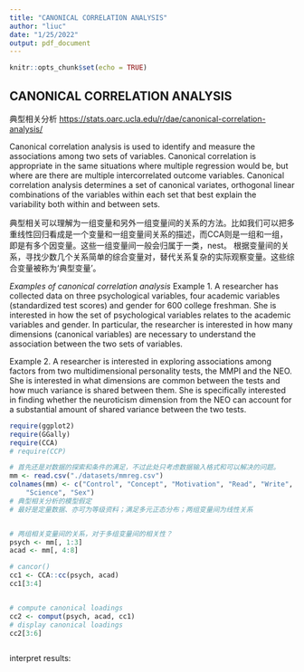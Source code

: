 ```yaml
---
title: "CANONICAL CORRELATION ANALYSIS"
author: "liuc"
date: "1/25/2022"
output: pdf_document
---
```


```r
knitr::opts_chunk$set(echo = TRUE)
```

## CANONICAL CORRELATION ANALYSIS

典型相关分析 <https://stats.oarc.ucla.edu/r/dae/canonical-correlation-analysis/>

Canonical correlation analysis is used to identify and measure the associations among two sets of variables. Canonical correlation is appropriate in the same situations where multiple regression would be, but where are there are multiple intercorrelated outcome variables. Canonical correlation analysis determines a set of canonical variates, orthogonal linear combinations of the variables within each set that best explain the variability both within and between sets.

典型相关可以理解为一组变量和另外一组变量间的关系的方法。比如我们可以把多重线性回归看成是一个变量和一组变量间关系的描述，而CCA则是一组和一组，即是有多个因变量。这些一组变量间一般会归属于一类，nest。 根据变量间的关系，寻找少数几个关系简单的综合变量对，替代关系复杂的实际观察变量。这些综合变量被称为‘典型变量’。

*Examples of canonical correlation analysis* Example 1. A researcher has collected data on three psychological variables, four academic variables (standardized test scores) and gender for 600 college freshman. She is interested in how the set of psychological variables relates to the academic variables and gender. In particular, the researcher is interested in how many dimensions (canonical variables) are necessary to understand the association between the two sets of variables.

Example 2. A researcher is interested in exploring associations among factors from two multidimensional personality tests, the MMPI and the NEO. She is interested in what dimensions are common between the tests and how much variance is shared between them. She is specifically interested in finding whether the neuroticism dimension from the NEO can account for a substantial amount of shared variance between the two tests.

```r
require(ggplot2)
require(GGally)
require(CCA)
# require(CCP)
```

```r
# 首先还是对数据的探索和条件的满足，不过此处只考虑数据输入格式和可以解决的问题。
mm <- read.csv("./datasets/mmreg.csv")
colnames(mm) <- c("Control", "Concept", "Motivation", "Read", "Write", "Math", 
    "Science", "Sex")
# 典型相关分析的模型假定
# 最好是定量数据、亦可为等级资料；满足多元正态分布；两组变量间为线性关系


# 两组相关变量间的关系，对于多组变量间的相关性？
psych <- mm[, 1:3]
acad <- mm[, 4:8]

# cancor()
cc1 <- CCA::cc(psych, acad)
cc1[3:4]


# compute canonical loadings
cc2 <- comput(psych, acad, cc1)
# display canonical loadings
cc2[3:6]



```


interpret results: 

